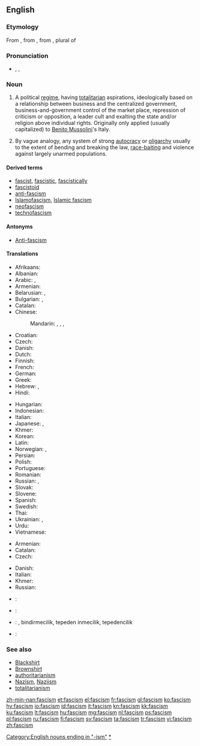 ==English==
{{wikipedia}}

===Etymology===
From {{etyl|it}} {{term|fascismo|lang=it}}, from {{term|fascio||bundle, [[fasces]]|lang=it}}, from {{etyl|la}} {{term|fasces|lang=la}}, plural of {{term|fascis|lang=la}}

===Pronunciation===
* {{enPR|făsh'ĭz(ə)m}}, {{IPA|/ˈfæʃɪz(ə)m/}}, {{X-SAMPA|/"f{SIz(@)m/}}

===Noun===
{{en-noun|-|s}}

# {{historical}} A political [[regime]], having [[totalitarian]] aspirations, ideologically based on a relationship between business and the centralized government, business-and-government control of the market place, repression of criticism or opposition, a leader cult and exalting the state and/or religion above individual rights. Originally only applied (usually capitalized) to [[w:Benito Mussolini|Benito Mussolini]]'s Italy.
# By vague analogy, any system of strong [[autocracy]] or [[oligarchy]] usually to the extent of bending and breaking the law, [[race-baiting]] and violence against largely unarmed populations.

====Derived terms====
* [[fascist]], [[fascistic]], [[fascistically]]
* [[fascistoid]]
* [[anti-fascism]]
* [[Islamofascism]], [[Islamic fascism]]
* [[neofascism]]
* [[technofascism]]

====Antonyms====
* [[Anti-fascism]]

====Translations====
{{trans-top|extreme totalitarian political regime}}
* Afrikaans: {{t|af|fascisme}}
* Albanian: {{t|sq|fashizmi}}
* Arabic: {{t|ar|فاشية|f|tr=fāshiyya}}, {{t|ar|نازية|f|tr=nāzíyya}}
* Armenian: {{t-|hy|ֆաշիզմ|tr=fašizm}}
* Belarusian: {{t|be|фашызм|m|tr=fašýzm|xs=Belarusian}}, {{t|be|нацызм|m|tr=nacýzm|xs=Belarusian}}
* Bulgarian: {{t|bg|фашизъм|m|tr=fašizăm}}, {{t|bg|нацизъм|m|tr=nacizăm}}
* Catalan: {{t+|ca|feixisme|m}}
* Chinese:
*: Mandarin: {{t-|cmn|法西斯主義|sc=Hani}},  {{t-|cmn|法西斯主义|tr=fǎxīsī-zhǔyì|sc=Hani}},  {{t|cmn|納粹主義|sc=Hani}},  {{t|cmn|纳粹主义|tr=nàcuì-zhǔyì|sc=Hani}}
* Croatian: {{t-|hr|fašizam|m}}
* Czech: {{t+|cs|fašismus|m}}
* Danish: {{t-|da|fascisme|c}}
* Dutch: {{t+|nl|fascisme|n}}
* Finnish: {{t+|fi|fasismi}}
* French: {{t+|fr|fascisme|m}}
* German: {{t+|de|Faschismus|m}}
* Greek: {{t+|el|φασισμός|m|tr=fasismós}}
* Hebrew: {{t+|he|פשיזם}},  {{t-|he|נאציזם}}
* Hindi: {{t|hi|फ़ासीवाद|tr=fāsīvād|xs=Hindi}}
{{trans-mid}}
* Hungarian: {{t+|hu|fasizmus}}
* Indonesian: {{t|id|fasisme|xs=Indonesian}}
* Italian: {{t+|it|fascismo|m}}
* Japanese: {{t|ja|ファシズム|tr=fashizumu}}, {{t|ja|ナチズム|tr=nachizumu}}
* Khmer: {{t|km|កលាបនិយម|sc=Khmr}}
* Korean: {{t|ko|파시즘|tr=pasijeum|sc=Hang}}
* Latin: {{t|la|fascismus}}
* Norwegian: {{t|no|fasisme|m}}, {{t-|no|fascisme|m}}
* Persian: {{t|fa|فاشیسم|tr=fâšisam|xs=Persian}}
* Polish: {{t+|pl|faszyzm|m}}
* Portuguese: {{t+|pt|fascismo|m}}
* Romanian: {{t|ro|fascism|m}}
* Russian: {{t+|ru|фашизм|f|tr=fašízm}}, {{t+|ru|нацизм|m|tr=nacízm}}
* Slovak: {{t-|sk|fašizmus|m}}
* Slovene: {{t|sl|fašizem|m}}
* Spanish: {{t+|es|fascismo|m}}
* Swedish: {{t-|sv|fascism|c}}
* Thai: {{t|th|ฟาสซิสต์|tr=fās̄sis̄t̒}}
* Ukrainian: {{t-|uk|фашизм|m|tr=fašýzm|xs=Ukrainian}}, {{t-|uk|нацизм|m|tr=nacýzm|xs=Ukrainian}}
* Urdu: {{t|ur|فاسیواد|m|tr=fāsīvād|sc=ur-Arab}}
* Vietnamese: {{t-|vi|chủ nghĩa phát xít|xs=Vietnamese}}
{{trans-bottom}}

{{trans-top|system of strong autocracy or oligarchy}}
* Armenian: {{t-|hy|ֆաշիզմ|tr=fašizm}}
* Catalan: {{t+|ca|feixisme|m}}
* Czech: {{t+|cs|fašismus|m}}
{{trans-mid}}
* Danish: {{t-|da|fascisme|c}}
* Italian: {{t+|it|fascismo|m}}
* Khmer: {{t|km|កលាបនិយម|sc=Khmr}}
* Russian: {{t+|ru|фашизм|f|tr=fašízm}}
{{trans-bottom}}

{{checktrans-top}}
* {{ttbc|eo}}: {{t|eo|faŝismo}}
* {{ttbc|is}}: {{t-|is|fasismi|m}}
{{trans-mid}}
* {{ttbc|tr}}: {{t|tr|faşism}}, bindirmecilik, tepeden inmecilik, tepedencilik
* {{ttbc|vo}}: {{t|vo|faszid}}
{{trans-bottom}}

===See also===
<!-- which of these should really be capitalised? -->
* [[Blackshirt]]
* [[Brownshirt]]
* [[authoritarianism]]
* [[Nazism]], [[Naziism]]
* [[totalitarianism]]

[[Category:English nouns ending in "-ism"]]
[[Category:en:Fascism|*]]

[[zh-min-nan:fascism]]
[[et:fascism]]
[[el:fascism]]
[[fr:fascism]]
[[gl:fascism]]
[[ko:fascism]]
[[hy:fascism]]
[[io:fascism]]
[[id:fascism]]
[[it:fascism]]
[[kn:fascism]]
[[kk:fascism]]
[[ku:fascism]]
[[lt:fascism]]
[[hu:fascism]]
[[mg:fascism]]
[[nl:fascism]]
[[ps:fascism]]
[[pl:fascism]]
[[ru:fascism]]
[[fi:fascism]]
[[sv:fascism]]
[[ta:fascism]]
[[tr:fascism]]
[[vi:fascism]]
[[zh:fascism]]